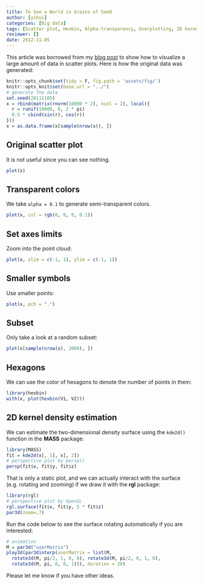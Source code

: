 ```yaml
---
title: To See a World in Grains of Sand
author: [yihui]
categories: [Big data]
tags: [Scatter plot, Hexbin, Alpha-transparency, Overplotting, 2D kernel density estimation, test]
reviewer: []
date: 2012-11-05
---
```


This article was borrowed from my [blog post](http://yihui.name/en/2008/09/to-see-a-circle-in-a-pile-of-sand/) to show how to visualize a large amount of data in scatter plots. Here is how the original data was generated:

```r
knitr::opts_chunk$set(tidy = F, fig.path = 'assets/fig/')
knitr::opts_knit$set(base.url = "../")
# generate the data
set.seed(20111105)
x = rbind(matrix(rnorm(10000 * 2), ncol = 2), local({
  r = runif(10000, 0, 2 * pi)
  0.5 * cbind(sin(r), cos(r))
}))
x = as.data.frame(x[sample(nrow(x)), ])
```

## Original scatter plot

It is not useful since you can see nothing.

```r
plot(x)
```

## Transparent colors

We take `alpha = 0.1` to generate semi-transparent colors.

```r
plot(x, col = rgb(0, 0, 0, 0.1))
```

## Set axes limits

Zoom into the point cloud:

```r
plot(x, xlim = c(-1, 1), ylim = c(-1, 1))
```

## Smaller symbols

Use smaller points:

```r
plot(x, pch = ".")
```

## Subset

Only take a look at a random subset:

```r
plot(x[sample(nrow(x), 1000), ])
```

## Hexagons

We can use the color of hexagons to denote the number of points in them:

```r
library(hexbin)
with(x, plot(hexbin(V1, V2)))
```

## 2D kernel density estimation

We can estimate the two-dimensional density surface using the `kde2d()` function in the **MASS** package:

```r
library(MASS)
fit = kde2d(x[, 1], x[, 2])
# perspective plot by persp()
persp(fit$x, fit$y, fit$z)
```

That is only a static plot, and we can actually interact with the surface (e.g. rotating and zooming) if we draw it with the **rgl** package:

```r
library(rgl)
# perspective plot by OpenGL
rgl.surface(fit$x, fit$y, 5 * fit$z)
par3d(zoom=.7)
```

Run the code below to see the surface rotating automatically if you are interested:

```r
# animation
M = par3d("userMatrix")
play3d(par3dinterp(userMatrix = list(M,
  rotate3d(M, pi/2, 1, 0, 0), rotate3d(M, pi/2, 0, 1, 0), 
  rotate3d(M, pi, 0, 0, 1))), duration = 20)
```

Please let me know if you have other ideas.
